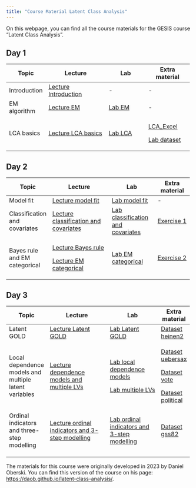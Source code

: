 ```yaml
---
title: "Course Material Latent Class Analysis"
---
```


On this webpage, you can find all the course materials for the GESIS course "Latent Class Analysis".

## Day 1

+----------------+-------------------------------------------------------------------+-----------------------------------------------+-----------------------------------------------+
| Topic          | Lecture                                                           | Lab                                           | Extra material                                |
+================+===================================================================+===============================================+===============================================+
| Introduction   | [Lecture Introduction](Lectures/Day_1/1_Lecture_introduction.pdf) | \-                                            | \-                                            |
+----------------+-------------------------------------------------------------------+-----------------------------------------------+-----------------------------------------------+
| EM algorithm   | [Lecture EM](/Lectures/Day_1/2_Lecture_LPA_EM.pdf)                | [Lab EM](/Labs/Day_1/Lab_EM/3_Lab_EM.qmd)     | \-                                            |
+----------------+-------------------------------------------------------------------+-----------------------------------------------+-----------------------------------------------+
| LCA basics     | [Lecture LCA basics](/Lectures/Day_1/3_Lecture_LCA.pdf)           | [Lab LCA](/Labs/Day_1/Lab_LCA/5_Exercise.qmd) | [LCA_Excel](/Extra/Day_1/antirel2.xlsx)       |
|                |                                                                   |                                               |                                               |
|                |                                                                   |                                               | [Lab dataset](/Extra/Day_1/antireli_data.csv) |
+----------------+-------------------------------------------------------------------+-----------------------------------------------+-----------------------------------------------+

## Day 2

+-------------------------------+--------------------------------------------------------------------------------------------------+------------------------------------------------------------------+------------------------------------------------------+
| Topic                         | Lecture                                                                                          | Lab                                                              | Extra material                                       |
+===============================+==================================================================================================+==================================================================+======================================================+
| Model fit                     | [Lecture model fit](/Lectures/Day_2/1_Lecture_model_fit.pdf)                                     | [Lab model fit](/Labs/Day_2/Lab_1/2_Lab.qmd)                     | \-                                                   |
+-------------------------------+--------------------------------------------------------------------------------------------------+------------------------------------------------------------------+------------------------------------------------------+
| Classification and covariates | [Lecture classification and covariates](/Lectures/Day_2/2_Lecture_classification_covariates.pdf) | [Lab classification and covariates](/Labs/Day_2/Lab_2/4_Lab.qmd) | [Exercise 1](/Extra/Day_2/Exercise_1/5_Exercise.qmd) |
+-------------------------------+--------------------------------------------------------------------------------------------------+------------------------------------------------------------------+------------------------------------------------------+
| Bayes rule and EM categorical | [Lecture Bayes rule](/Lectures/Day_2/3_Lecture_bayes_rule.pdf)                                   | [Lab EM categorical](/Labs/Day_2/Lab_3/8_Lab.qmd)                | [Exercise 2](/Extra/Day_2/Exercise_2/9_Exercise.qmd) |
|                               |                                                                                                  |                                                                  |                                                      |
|                               | [Lecture EM categorical](/Lectures/Day_2/4_Lecture_EM_categorical.pdf)                           |                                                                  |                                                      |
+-------------------------------+--------------------------------------------------------------------------------------------------+------------------------------------------------------------------+------------------------------------------------------+

## Day 3

+-------------------------------------------------------+----------------------------------------------------------------------------------------------+---------------------------------------------------------------------------------+-------------------------------------------------+
| Topic                                                 | Lecture                                                                                      | Lab                                                                             | Extra material                                  |
+=======================================================+==============================================================================================+=================================================================================+=================================================+
| Latent GOLD                                           | [Lecture Latent GOLD](/Lectures/Day_3/1_Lecture_LG.pdf)                                      | [Lab Latent GOLD](/Labs/Day_3/Lab1/2_LAB_introLG.qmd)                           | [Dataset heinen2](/Extra/Day_3/heinen2.sav)     |
+-------------------------------------------------------+----------------------------------------------------------------------------------------------+---------------------------------------------------------------------------------+-------------------------------------------------+
| Local dependence models and multiple latent variables | [Lecture dependence models and multiple LVs](/Lectures/Day_3/2_Lecture_extensions1.pdf)      | [Lab local dependence models](Labs/Day_3/Lab2/4_Lab_dependency.qmd)             | [Dataset uebersax](/Extra/Day_3/uebersax.tab)   |
|                                                       |                                                                                              |                                                                                 |                                                 |
|                                                       |                                                                                              | [Lab multiple LVs](/Labs/Day_3/Lab2/4_Lab_multiple.qmd)                         | [Dataset vote](/Extra/Day_3/vote.dat)           |
|                                                       |                                                                                              |                                                                                 |                                                 |
|                                                       |                                                                                              |                                                                                 | [Dataset political](/Extra/Day_3/political.sav) |
+-------------------------------------------------------+----------------------------------------------------------------------------------------------+---------------------------------------------------------------------------------+-------------------------------------------------+
| Ordinal indicators and three-step modelling           | [Lecture ordinal indicators and 3-step modelling](/Lectures/Day_3/3_Lecture_extensions2.pdf) | [Lab ordinal indicators and 3-step modelling](/Labs/Day_3/Lab3/6_Lab_3step.qmd) | [Dataset gss82](/Extra/Day_3/gss82.sav)         |
+-------------------------------------------------------+----------------------------------------------------------------------------------------------+---------------------------------------------------------------------------------+-------------------------------------------------+
|                                                       |                                                                                              |                                                                                 |                                                 |
+-------------------------------------------------------+----------------------------------------------------------------------------------------------+---------------------------------------------------------------------------------+-------------------------------------------------+
|                                                       |                                                                                              |                                                                                 |                                                 |
+-------------------------------------------------------+----------------------------------------------------------------------------------------------+---------------------------------------------------------------------------------+-------------------------------------------------+
|                                                       |                                                                                              |                                                                                 |                                                 |
+-------------------------------------------------------+----------------------------------------------------------------------------------------------+---------------------------------------------------------------------------------+-------------------------------------------------+

The materials for this course were originally developed in 2023 by Daniel Oberski. You can find this version of the course on his page: <https://daob.github.io/latent-class-analysis/>.
